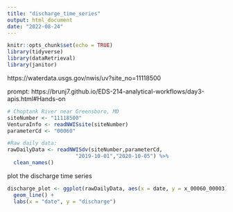 ```yaml
---
title: "discharge_time_series"
output: html_document
date: "2022-08-24"
---
```


```r
knitr::opts_chunk$set(echo = TRUE)
library(tidyverse)
library(dataRetrieval)
library(janitor)
```


https://waterdata.usgs.gov/nwis/uv?site_no=11118500

prompt: https://brunj7.github.io/EDS-214-analytical-workflows/day3-apis.html#Hands-on
```r

# Choptank River near Greensboro, MD
siteNumber <- "11118500" 
VenturaInfo <- readNWISsite(siteNumber)
parameterCd <- "00060"

#Raw daily data:
rawDailyData <- readNWISdv(siteNumber,parameterCd,
                      "2019-10-01","2020-10-05") %>% 
  clean_names()

```


plot the discharge time series
```r
discharge_plot <- ggplot(rawDailyData, aes(x = date, y = x_00060_00003)) +
  geom_line() +
  labs(x = "date", y = "discharge") 
```

